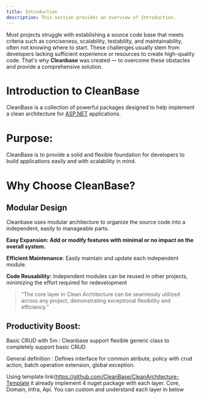 ```yaml
---
title: Introduction
description: This section provides an overview of Introduction.
---
```

Most projects struggle with establishing a source code base that meets criteria such as conciseness, scalability, testability, and maintainability, often not knowing where to start. These challenges usually stem from developers lacking sufficient experience or resources to create high-quality code. That's why **Cleanbase** was created — to overcome these obstacles and provide a comprehensive solution.

# **Introduction to CleanBase**

CleanBase is a collection of powerful packages designed to help implement a clean architecture for [ASP.NET](http://asp.net/) applications. 

# **Purpose:**

 CleanBase is to provide a solid and flexible foundation for developers to build applications easily and with scalability in mind.

# Why Choose CleanBase?

## Modular Design

Cleanbase uses modular architecture to organize the source code into a independent, easily to manageable parts.

**Easy Expansion: Add or modify features with minimal or no impact on the overall system.**

**Efficient Maintenance**: Easily maintain and update each independent module.

**Code Reusability:** Independent modules can be reused in other projects, minimizing the effort required for redevelopment

> "The core layer in Clean Architecture can be seamlessly utilized across any project, demonstrating exceptional flexibility and efficiency.”
> 

## Productivity Boost:

Basic CRUD with 5m : Cleanbase support flexible generic class to completely support basic CRUD 

General definition : Defines interface for common atribute, policy with crud action, batch operation extension, global exception.

Using template link(https://github.com/CleanBase/CleanArchitecture-Template it already implement 4 nuget package with each layer. Core, Domain, Infra, Api. You can custom and understand each layer in below